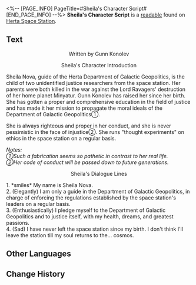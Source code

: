 <%-- [PAGE_INFO]
PageTitle=#Sheila's Character Script#
[END_PAGE_INFO] --%>
{{Readable Infobox
|id           = 077
|partIds      = 190201
|title        = 
|image        = Item Journal.png
|world        = Herta Space Station
|parts        = 1
|author       = <!--to be added-->
|description  = Sheila's character script, written by Gunn Konolev, whose motive is veiled in mystery.
|part1        = Sheila's Character Script
|source1      = {{cx|Source missing}}
|characters   = Herta
|factions     = 
}}
'''Sheila's Character Script''' is a [[readable]] found on [[Herta Space Station]].
<!--
==Location==
{{Map Embed|<map name>|<marker id>}}
-->
==Text==
<div align="center">Written by Gunn Konolev

Sheila's Character Introduction</div>

Sheila Nova, guide of the Herta Department of Galactic Geopolitics, is the child of two unidentified justice researchers from the space station. Her parents were both killed in the war against the Lord Ravagers' destruction of her home planet Minyatur. Gunn Konolev has raised her since her birth. She has gotten a proper and comprehensive education in the field of justice and has made it her mission to propagate the moral ideals of the Department of Galactic Geopolitics①.

She is always righteous and proper in her conduct, and she is never pessimistic in the face of injustice②. She runs "thought experiments" on ethics in the space station on a regular basis.

''Notes:''<br />
''①Such a fabrication seems so pathetic in contrast to her real life.''<br />
''②Her code of conduct will be passed down to future generations.''

<div align="center">Sheila's Dialogue Lines</div>

1. *smiles* My name is Sheila Nova.<br />
2. (Elegantly) I am only a guide in the Department of Galactic Geopolitics, in charge of enforcing the regulations established by the space station's leaders on a regular basis.<br />
3. (Enthusiastically) I pledge myself to the Department of Galactic Geopolitics and to justice itself, with my health, dreams, and greatest passions.<br />
4. (Sad) I have never left the space station since my birth. I don't think I'll leave the station till my soul returns to the... cosmos.

<!--
==Trivia==
* 
-->
==Other Languages==
{{Other Languages
|en   = Sheila's Character Script
|zhs  = 希拉的人物剧本
|zht  = 希拉的人物劇本
|ja   = ヒーラの人物脚本
|ko   = 실라의 인물 각본
|es   = Guion de personaje de Sheila
|fr   = Scénario du personnage de Sheila
|ru   = Сценарий персонажа Шейлы
|th   = บทตัวละครของ Sheila
|vi   = Kịch Bản Nhân Vật Của Sheila
|de   = Sheilas Figurenskript
|id   = Naskah Karakter Sheila
|pt   = Roteiro de Personagem de Sheila
}}

==Change History==
{{Change History|1.0}}
